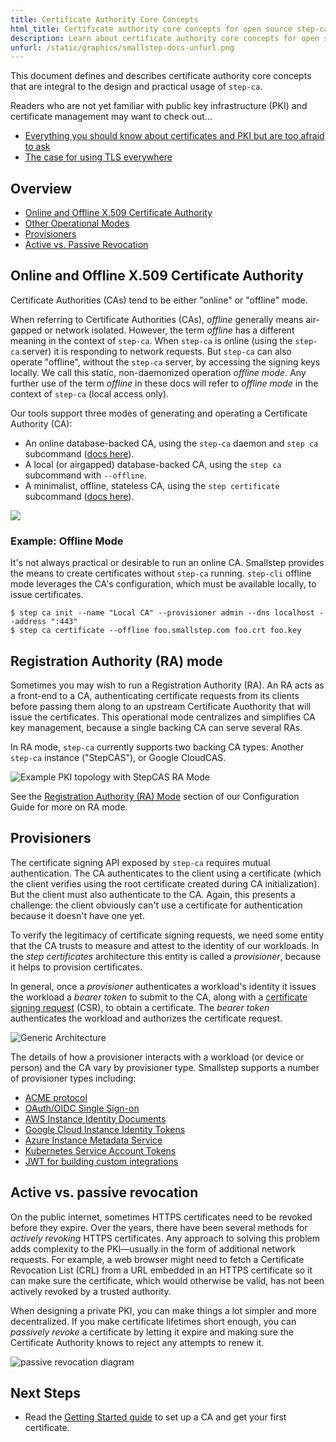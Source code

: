 ```yaml
---
title: Certificate Authority Core Concepts
html_title: Certificate authority core concepts for open source step-ca
description: Learn about certificate authority core concepts for open source step-ca
unfurl: /static/graphics/smallstep-docs-unfurl.png
---
```



This document defines and describes certificate authority core concepts that are integral to the design
and practical usage of `step-ca`.

Readers who are not yet familiar with public key infrastructure (PKI) and 
certificate management may want to check out...

- [Everything you should know about certificates and PKI but are too afraid to ask](https://smallstep.com/blog/everything-pki/)
- [The case for using TLS everywhere](https://smallstep.com/blog/use-tls/)

## Overview

- [Online and Offline X.509 Certificate Authority](#online-and-offline-x509-certificate-authority)
- [Other Operational Modes](#other-operational-modes)
- [Provisioners](#provisioners)
- [Active vs. Passive Revocation](#active-vs-passive-revocation)

## Online and Offline X.509 Certificate Authority

Certificate Authorities (CAs) tend to be either "online" or "offline" mode.


When referring to Certificate Authorities (CAs), _offline_ generally means
air-gapped or network isolated. However, the term _offline_ has a different
meaning in the context of `step-ca`. When `step-ca` is online (using the
`step-ca` server) it is responding to network requests. But `step-ca` can
also operate "offline", without the `step-ca` server, by accessing the signing
keys locally. We call this static, non-daemonized operation _offline mode_. Any
further use of the term _offline_ in these docs will refer to _offline mode_ in
the context of `step-ca` (local access only).

Our tools support three modes of generating and operating a Certificate Authority (CA):
* An online database-backed CA, using the `step-ca` daemon and `step ca` subcommand ([docs here][stateful-ca]).
* A local (or airgapped) database-backed CA, using the `step ca` subcommand with `--offline`.
* A minimalist, offline, stateless CA, using the `step certificate` subcommand
  ([docs here][stateless-ca]).

![](../../../static/images/cas-three-ways.png)

[stateless-ca]: /docs/step-cli/basic-crypto-operations#run-an-offline-x509-certificate-authority
[stateful-ca]: /docs/step-ca/getting-started

### Example: Offline Mode

It's not always practical or desirable to run an online CA.
Smallstep provides the means to create certificates without `step-ca` running.
`step-cli` offline mode leverages the CA's configuration, which must be available locally, to issue certificates.

```shell-session nocopy
$ step ca init --name "Local CA" --provisioner admin --dns localhost --address ":443"
$ step ca certificate --offline foo.smallstep.com foo.crt foo.key
```

## Registration Authority (RA) mode

Sometimes you may wish to run a Registration Authority (RA).
An RA acts as a front-end to a CA, authenticating certificate requests from its clients before passing them along to an upstream Certificate Auothority that will issue the certificates.
This operational mode centralizes and simplifies CA key management, because a single backing CA can serve several RAs.

In RA mode, `step-ca` currently supports two backing CA types: Another `step-ca` instance ("StepCAS"), or Google CloudCAS.

![Example PKI topology with StepCAS RA Mode](/static/graphics/stepcas-ra-mode.png)

See the [Registration Authority (RA) Mode](configuration#registration-authority-ra-mode) section of our Configuration Guide for more on RA mode.

## Provisioners

The certificate signing API exposed by `step-ca` requires mutual
authentication. The CA authenticates to the client using a certificate (which
the client verifies using the root certificate created during CA initialization). 
But the client must also authenticate to the CA. Again, this
presents a challenge: the client obviously can't use a certificate for
authentication because it doesn't have one yet.

To verify the legitimacy of certificate signing requests, we need some entity
that the CA trusts to measure and attest to the identity of our workloads. In
the _step certificates_ architecture this entity is called a _provisioner_,
because it helps to provision certificates.

In general, once a _provisioner_ authenticates a workload's identity it issues
the workload a _bearer token_ to submit to the CA, along with a [certificate
signing
request](https://smallstep.com/blog/everything-pki.html#certificate-signing-requests
'CSR') (CSR), to obtain a certificate. The _bearer token_ authenticates the
workload and authorizes the certificate request.

![Generic Architecture](https://i.imgur.com/zH4RYEj.png 'Generic Architecture')

The details of how a provisioner interacts with a workload (or device or
person) and the CA vary by provisioner type. Smallstep supports a number of
provisioner types including:

- [ACME protocol](/docs/step-ca/configuration#acme)
- [OAuth/OIDC Single Sign-on](/docs/step-ca/configuration#oauthoidc-single-sign-on)
- [AWS Instance Identity Documents](/docs/step-ca/configuration#aws)
- [Google Cloud Instance Identity Tokens](/docs/step-ca/configuration#gcp)
- [Azure Instance Metadata Service](/docs/step-ca/configuration#azure) 
- [Kubernetes Service Account Tokens](/docs/step-ca/configuration#k8ssa-kubernetes-service-account) 
- [JWT for building custom integrations](/docs/step-ca/configuration#jwt)

## Active vs. passive revocation

On the public internet, sometimes HTTPS certificates need to be revoked before
they expire. Over the years, there have been several methods for _actively
revoking_ HTTPS certificates. Any approach to solving this problem adds
complexity to the PKI—usually in the form of additional network requests. For
example, a web browser might need to fetch a Certificate Revocation List (CRL)
from a URL embedded in an HTTPS certificate so it can make sure the
certificate, which would otherwise be valid, has not been actively revoked by
a trusted authority.

When designing a private PKI, you can make things a lot simpler and more
decentralized. If you make certificate lifetimes short enough, you can
_passively revoke_ a certificate by letting it expire and making sure the
Certificate Authority knows to reject any attempts to renew it.

![passive revocation diagram](../../../static/images/passive-revocation.png)

## Next Steps

- Read the [Getting Started guide](/docs/step-ca/getting-started) to set up a CA and get your first certificate.

